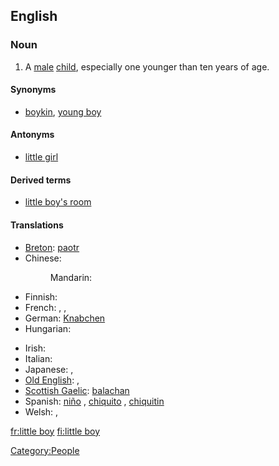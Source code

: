 ==English==
{{rfd}}

===Noun===
{{en-noun|sg=[[little]] [[boy]]}}

# A [[male]] [[child]], especially one younger than ten years of age.

====Synonyms====
* [[boykin]], [[young boy]]

====Antonyms====
* [[little girl]]

====Derived terms====
* [[little boy's room]]

====Translations====
{{trans-top|a diminutive male child}}
* [[Breton]]: [[paotr]] {{m}}
* Chinese:
*: Mandarin: {{t|zh|小男孩|tr=xiǎonánhái|sc=Hani}}
* Finnish: {{t-|fi|pikkupoika}}
* French: {{t+|fr|garçonnet|m}}, {{t+|fr|petit|m}}, {{t+|fr|gamin|m}}
* German: [[Knabchen]] {{m}}
* Hungarian: {{t|hu|kisfiú}}
{{trans-mid}}
* Irish: {{t+|ga|buachaill|m|xs=Irish}}
* Italian: {{t+|it|bambino|m}}
* Japanese: {{t-|ja|男の子|tr=otoko no ko|sc=Jpan}}, {{t|ja|男児|tr=danji|sc=Jpan}}
* [[Old English]]: {{t-|ang|cnafa|m|xs=Old English}}, {{t-|ang|cniht|m|xs=Old English}}
* [[Scottish Gaelic]]: [[balachan]] {{m}}
* Spanish: [[niño]] {{m}}, [[chiquito]] {{m}}, [[chiquitin]] {{m}}
* Welsh: {{t-|cy|bachgennyn|m|xs=Welsh}}, {{t-|cy|bachgenyn|m|xs=Welsh}}
{{trans-bottom}}

[[Category:People]]

[[fr:little boy]]
[[fi:little boy]]